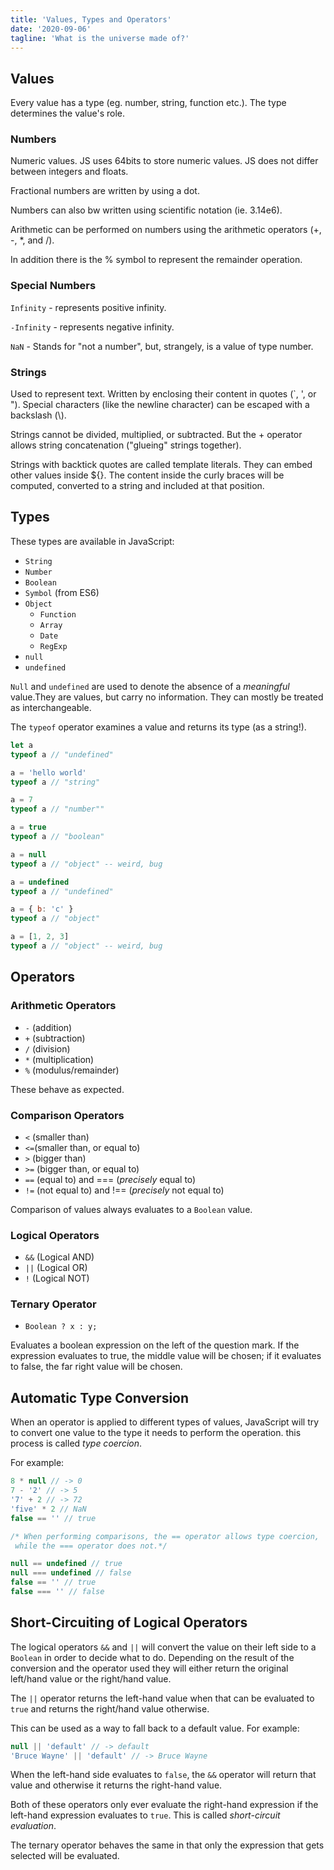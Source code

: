```yaml
---
title: 'Values, Types and Operators'
date: '2020-09-06'
tagline: 'What is the universe made of?'
---
```


## Values

Every value has a type (eg. number, string, function etc.). The type determines the value's role.

### Numbers

Numeric values. JS uses 64bits to store numeric values. JS does not differ between integers and floats.

Fractional numbers are written by using a dot.

Numbers can also bw written using scientific notation (ie. 3.14e6).

Arithmetic can be performed on numbers using the arithmetic operators (+, -, \*, and /).

In addition there is the % symbol to represent the remainder operation.

### Special Numbers

`Infinity` - represents positive infinity.

`-Infinity` - represents negative infinity.

`NaN` - Stands for "not a number", but, strangely, is a value of type number.

### Strings

Used to represent text. Written by enclosing their content in quotes (`, ', or "). Special characters (like the newline character) can be escaped with a backslash (\\).

Strings cannot be divided, multiplied, or subtracted. But the + operator allows string concatenation ("glueing" strings together).

Strings with backtick quotes are called template literals. They can embed other values inside \${}. The content inside the curly braces will be computed, converted to a string and included at that position.

## Types

These types are available in JavaScript:

- `String`
- `Number`
- `Boolean`
- `Symbol` (from ES6)
- `Object`
  - `Function`
  - `Array`
  - `Date`
  - `RegExp`
- `null`
- `undefined`

`Null` and `undefined` are used to denote the absence of a _meaningful_ value.They are values, but carry no information. They can mostly be treated as interchangeable.

The `typeof` operator examines a value and returns its type (as a string!).

```javascript
let a
typeof a // "undefined"

a = 'hello world'
typeof a // "string"

a = 7
typeof a // "number""

a = true
typeof a // "boolean"

a = null
typeof a // "object" -- weird, bug

a = undefined
typeof a // "undefined"

a = { b: 'c' }
typeof a // "object"

a = [1, 2, 3]
typeof a // "object" -- weird, bug
```

## Operators

### Arithmetic Operators

- `-` (addition)
- `+` (subtraction)
- `/` (division)
- `*` (multiplication)
- `%` (modulus/remainder)

These behave as expected.

### Comparison Operators

- `<` (smaller than)
- `<=`(smaller than, or equal to)
- `>` (bigger than)
- `>=` (bigger than, or equal to)
- `==` (equal to) and === (_precisely_ equal to)
- `!=` (not equal to) and !== (_precisely_ not equal to)

Comparison of values always evaluates to a `Boolean` value.

### Logical Operators

- `&&` (Logical AND)
- `||` (Logical OR)
- `!` (Logical NOT)

### Ternary Operator

- `Boolean ? x : y;`

Evaluates a boolean expression on the left of the question mark. If the expression evaluates to true, the middle value will be chosen; if it evaluates to false, the far right value will be chosen.

## Automatic Type Conversion

When an operator is applied to different types of values, JavaScript will try to convert one value to the type it needs to perform the operation. this process is called _type coercion_.

For example:

```javascript
8 * null // -> 0
7 - '2' // -> 5
'7' + 2 // -> 72
'five' * 2 // NaN
false == '' // true

/* When performing comparisons, the == operator allows type coercion,
 while the === operator does not.*/

null == undefined // true
null === undefined // false
false == '' // true
false === '' // false
```

## Short-Circuiting of Logical Operators

The logical operators `&&` and `||` will convert the value on their left side to a `Boolean` in order to decide what to do. Depending on the result of the conversion and the operator used they will either return the original left/hand value or the right/hand value.

The `||` operator returns the left-hand value when that can be evaluated to `true` and returns the right/hand value otherwise.

This can be used as a way to fall back to a default value. For example:

```javascript
null || 'default' // -> default
'Bruce Wayne' || 'default' // -> Bruce Wayne
```

When the left-hand side evaluates to `false`, the `&&` operator will return that value and otherwise it returns the right-hand value.

Both of these operators only ever evaluate the right-hand expression if the left-hand expression evaluates to `true`. This is called _short-circuit evaluation_.

The ternary operator behaves the same in that only the expression that gets selected will be evaluated.
